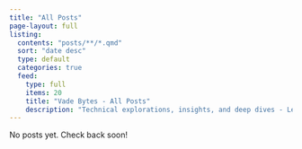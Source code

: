 ```yaml
---
title: "All Posts"
page-layout: full
listing:
  contents: "posts/**/*.qmd"
  sort: "date desc"
  type: default
  categories: true
  feed:
    type: full
    items: 20
    title: "Vade Bytes - All Posts"
    description: "Technical explorations, insights, and deep dives - Learning out loud while building Vade AI"
---
```


<div class="max-w-4xl mx-auto px-6 py-16">
  <p class="text-lg text-gray-600 dark:text-gray-400 mb-8">
    No posts yet. Check back soon!
  </p>
</div>
